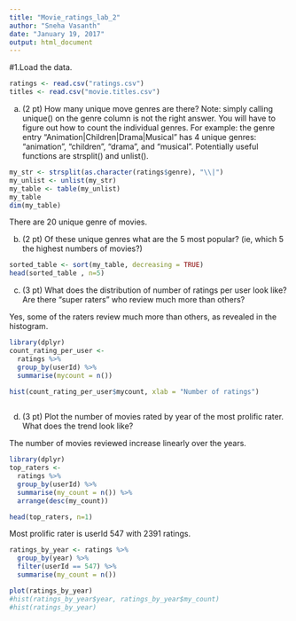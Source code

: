 ---
title: "Movie_ratings_lab_2"
author: "Sneha Vasanth"
date: "January 19, 2017"
output: html_document
---
#1.Load the data.
```{r}
ratings <- read.csv("ratings.csv")
titles <- read.csv("movie.titles.csv")
```

a)	(2 pt) How many unique move genres are there? Note: simply calling unique() on the genre column is not the right answer. You will have to figure out how to count the individual genres. For example: the genre entry "Animation|Children|Drama|Musical" has 4 unique genres: "animation", "children", "drama", and "musical". Potentially useful functions are strsplit() and unlist().

```{r}

my_str <- strsplit(as.character(ratings$genre), "\\|")
my_unlist <- unlist(my_str)
my_table <- table(my_unlist)
my_table
dim(my_table)
```
There are 20 unique genre of movies.


b)	(2 pt) Of these unique genres what are the 5 most popular? (ie, which 5 the highest numbers of movies?)

```{r}
sorted_table <- sort(my_table, decreasing = TRUE)
head(sorted_table , n=5)
```

c)	(3 pt) What does the distribution of number of ratings per user look like? Are there "super raters" who review much more than others?

Yes, some of the raters review much more than others, as revealed in the histogram.

```{r}
library(dplyr)
count_rating_per_user <- 
  ratings %>%
  group_by(userId) %>%
  summarise(mycount = n())

hist(count_rating_per_user$mycount, xlab = "Number of ratings")
  
```

d)	(3 pt) Plot the number of movies rated by year of the most prolific rater. What does the trend look like?

The number of movies reviewed increase linearly over the years. 
 
```{r}
library(dplyr)
top_raters <- 
  ratings %>%
  group_by(userId) %>%
  summarise(my_count = n()) %>%
  arrange(desc(my_count))

head(top_raters, n=1)
```
Most prolific rater is userId 547 with 2391 ratings.

```{r}
ratings_by_year <- ratings %>%
  group_by(year) %>%
  filter(userId == 547) %>%
  summarise(my_count = n())

plot(ratings_by_year)
#hist(ratings_by_year$year, ratings_by_year$my_count)
#hist(ratings_by_year)
```


